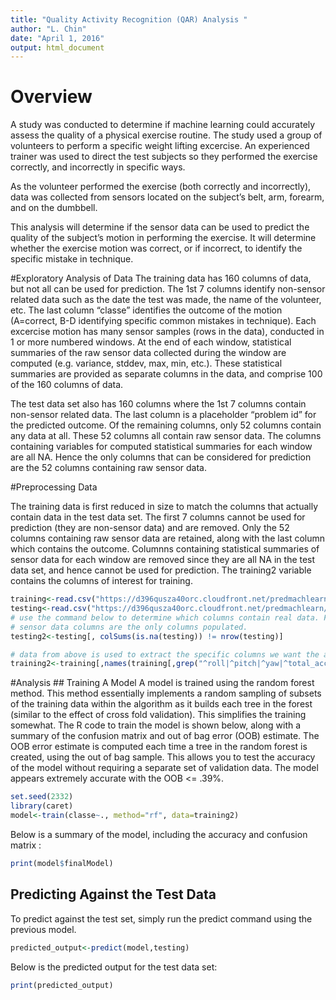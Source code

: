 ```yaml
---
title: "Quality Activity Recognition (QAR) Analysis "
author: "L. Chin"
date: "April 1, 2016"
output: html_document
---
```



# Overview
A study was conducted to determine if machine learning could accurately assess the quality of a physical exercise routine.  The study used a group of volunteers to perform a specific weight lifting excercise.  An experienced trainer was used to direct the test subjects so they performed the exercise correctly, and incorrectly in specific ways.

As the volunteer performed the exercise (both correctly and incorrectly), data was collected from sensors located on the subject's belt, arm, forearm, and on the dumbbell.

This analysis will determine if the sensor data can be used to predict the quality of the subject's motion in performing the exercise.  It will determine whether the exercise motion was correct, or if incorrect, to identify the specific mistake in technique.

#Exploratory Analysis of Data
The training data has 160 columns of data, but not all can be used for prediction.  The 1st 7 columns identify non-sensor related data such as the date the test was made, the name of the volunteer, etc.  The last column "classe" identifies the outcome of the motion (A=correct, B-D identifying specific common mistakes in technique).  Each excercise motion has many sensor samples (rows in the data), conducted in 1 or more numbered windows.  At the end of each window, statistical summaries of the raw sensor data collected during the window are computed (e.g. variance, stddev, max, min, etc.).  These statistical summaries are provided as separate columns in the data, and comprise 100 of the 160 columns of data.

The test data set also has 160 columns where the 1st 7 columns contain non-sensor related data.  The last column is a placeholder "problem id" for the predicted outcome.  Of the remaining columns, only 52 columns contain any data at all.  These 52 columns all contain raw sensor data.  The columns containing variables for computed statistical summaries for each window are all NA.  Hence the only columns that can be considered for prediction are the 52 columns containing raw sensor data.

#Preprocessing Data

The training data is first reduced in size to match the columns that actually contain data in the test data set.  The first 7 columns cannot be used for prediction (they are non-sensor data) and are removed.  Only the 52 columns containing raw sensor data are retained, along with the last column which contains the outcome.  Columnns containing statistical summaries of sensor data for each window are removed since they are all NA in the test data set, and hence cannot be used for prediction.  The training2 variable contains the columns of interest for training.

```r
training<-read.csv("https://d396qusza40orc.cloudfront.net/predmachlearn/pml-training.csv", header=TRUE)
testing<-read.csv("https://d396qusza40orc.cloudfront.net/predmachlearn/pml-testing.csv", header=TRUE)
# use the command below to determine which columns contain real data. From printing testing2, you can tell the raw 
# sensor data columns are the only columns populated.
testing2<-testing[, colSums(is.na(testing)) != nrow(testing)]

# data from above is used to extract the specific columns we want the algorithm to train on.
training2<-training[,names(training[,grep("^roll|^pitch|^yaw|^total_accel|^gyros|^magnet|^accel|^class",names(training))])]

```

#Analysis
## Training A Model
A model is trained using the random forest method.  This method essentially implements a random sampling of subsets of the training data within the algorithm as it builds each tree in the forest (similar to the effect of cross fold validation).  This simplifies the training somewhat.  The R code to train the model is shown below, along with a summary of the confusion matrix and out of bag error (OOB) estimate.  The OOB error estimate is computed each time a tree in the random forest is created, using the out of bag sample.  This allows you to test the accuracy of the model without requiring a separate set of validation data.  The model appears extremely accurate with the OOB <= .39%.

```r
set.seed(2332)
library(caret)
model<-train(classe~., method="rf", data=training2)
```

Below is a summary of the model, including the accuracy and confusion matrix  :

```r
print(model$finalModel)
```

## Predicting Against the Test Data

To predict against the test set, simply run the predict command using the previous model.

```r
predicted_output<-predict(model,testing)
```

Below is the predicted output for the test data set:

```r
print(predicted_output)
```


